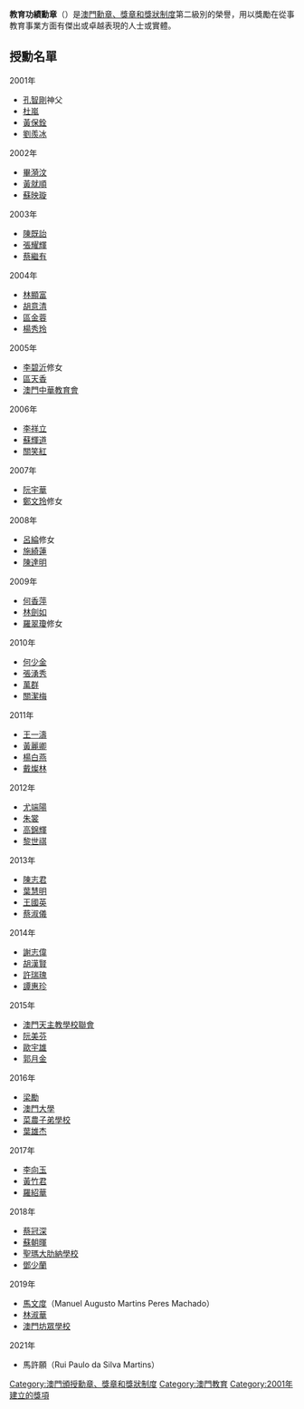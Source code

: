 {{noteTA
|1=杰
}}
'''教育功績勳章'''（{{lang-pt|'''Medalha de Mérito Educativo'''}}）是[[澳門勳章、獎章和獎狀制度|澳門勳章、獎章和獎狀制度]]第二級別的榮譽，用以獎勵在從事教育事業方面有傑出或卓越表現的人士或實體。

== 授勳名單 ==
{{dynamic list}}
;2001年
* [[孔智剛|孔智剛]]神父
* [[杜嵐|杜嵐]]
* [[黃保銓|黃保銓]]
* [[劉羨冰|劉羨冰]]

;2002年
* [[畢漪汶|畢漪汶]]
* [[黃就順|黃就順]]
* [[蘇映璇|蘇映璇]]

;2003年
* [[陳既詒|陳既詒]]
* [[張耀輝|張耀輝]]
* [[蔡繼有|蔡繼有]]

;2004年
* [[林顯富|林顯富]]
* [[胡意清|胡意清]]
* [[區金蓉|區金蓉]]
* [[楊秀玲|楊秀玲]]

;2005年
* [[李碧沂|李碧沂]]修女
* [[區天香|區天香]]
* [[澳門中華教育會|澳門中華教育會]]

;2006年
* [[李祥立|李祥立]]
* [[蘇輝道|蘇輝道]]
* [[關笑紅|關笑紅]]

;2007年
* [[阮宇華|阮宇華]]
* [[鄭文玲|鄭文玲]]修女

;2008年
* [[呂綸|呂綸]]修女
* [[施綺蓮|施綺蓮]]
* [[陳達明|陳達明]]

;2009年
* [[何香萍|何香萍]]
* [[林劍如|林劍如]]
* [[羅翠瓊|羅翠瓊]]修女

;2010年
* [[何少金|何少金]]
* [[張湧秀|張湧秀]]
* [[萬群|萬群]]
* [[關潔梅|關潔梅]]

;2011年
* [[王一濤|王一濤]]
* [[黃麗卿|黃麗卿]]
* [[楊白燕|楊白燕]]
* [[戴燦林|戴燦林]]

;2012年
* [[尤端陽|尤端陽]]
* [[朱裳_(澳門)|朱裳]]
* [[高錦輝|高錦輝]]
* [[黎世祺|黎世祺]]

;2013年
* [[陳志君|陳志君]]
* [[葉慧明|葉慧明]]
* [[王國英|王國英]]
* [[蔡淑儀_(澳門)|蔡淑儀]]

;2014年
* [[謝志偉_(香港)|謝志偉]]
* [[胡漢賢|胡漢賢]]
* [[許瑞瑰|許瑞瑰]]
* [[譚惠珍|譚惠珍]]

;2015年
* [[澳門天主教學校聯會|澳門天主教學校聯會]]
* [[阮美芬|阮美芬]]
* [[歐宇雄|歐宇雄]]
* [[郭月金|郭月金]]

;2016年
* [[梁勵|梁勵]]
* [[澳門大學|澳門大學]]
* [[菜農子弟學校|菜農子弟學校]]
* [[葉雄杰|葉雄杰]]

;2017年
* [[李向玉|李向玉]]
* [[黃竹君|黃竹君]]
* [[羅紹華|羅紹華]]

;2018年
* [[蔡冠深|蔡冠深]]
* [[蘇朝暉|蘇朝暉]]
* [[聖瑪大肋納學校|聖瑪大肋納學校]]
* [[鄧少蘭|鄧少蘭]]

;2019年
* [[馬文度|馬文度]]（Manuel Augusto Martins Peres Machado）
* [[林淑華|林淑華]]
* [[澳門坊眾學校|澳門坊眾學校]]

;2021年
* 馬許願（Rui Paulo da Silva Martins）

{{澳門勳章、獎章和獎狀制度}}

[[Category:澳門頒授勳章、獎章和獎狀制度|Category:澳門頒授勳章、獎章和獎狀制度]]
[[Category:澳門教育|Category:澳門教育]]
[[Category:2001年建立的獎項|Category:2001年建立的獎項]]